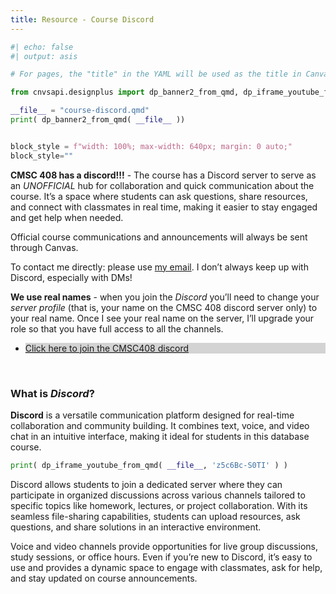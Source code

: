 ```yaml
---
title: Resource - Course Discord
---
```



```python
#| echo: false
#| output: asis

# For pages, the "title" in the YAML will be used as the title in Canvas.

from cnvsapi.designplus import dp_banner2_from_qmd, dp_iframe_youtube_from_qmd

__file__ = "course-discord.qmd"
print( dp_banner2_from_qmd( __file__ ))


block_style = f"width: 100%; max-width: 640px; margin: 0 auto;"
block_style=""

```

::: {style="`{python} block_style`"}
**CMSC 408 has a discord!!!** - The course has a Discord server to serve as an *UNOFFICIAL* hub for collaboration and quick communication about the course. It’s a space where students can ask questions, share resources, and connect with classmates in real time, making it easier to stay engaged and get help when needed.

Official course communications and announcements will always be sent through Canvas.

To contact me directly: please use [my email](mailto:jdleonard@vcu.edu){target="_blank"}.  I don't always keep up with Discord, especially with DMs!

**We use real names** - when you join the *Discord* you'll need to change your *server profile* (that is, your name on the CMSC 408 discord server only) to 
your real name. Once I see your real name on the server, I'll upgrade your role so that you have full access to all the channels.

:::


::: {style="`{python} block_style`"}
<ul class="kl_large_link_grid mx-auto d-block">
<li style="background:lightgray;"><a href="https://discord.gg/gCbs3UQQ9a">Click here to join the CMSC408 discord</a></li>
</ul>
:::

<p>&nbsp;</p>
::: {style="`{python} block_style`"}
### What is *Discord*?

**Discord** is a versatile communication platform designed for real-time collaboration and community building. It combines text, voice, and video chat in an intuitive interface, making it ideal for students in this database course.

:::

::: {style="`{python} block_style`"}
```python
print( dp_iframe_youtube_from_qmd( __file__, 'z5c6Bc-S0TI' ) )
```
:::

::: {style="`{python} block_style`"}

Discord allows students to join a dedicated server where they can participate in organized discussions across various channels tailored to specific topics like homework, lectures, or project collaboration. With its seamless file-sharing capabilities, students can upload resources, ask questions, and share solutions in an interactive environment.

Voice and video channels provide opportunities for live group discussions, study sessions, or office hours. Even if you’re new to Discord, it’s easy to use and provides a dynamic space to engage with classmates, ask for help, and stay updated on course announcements.
:::
